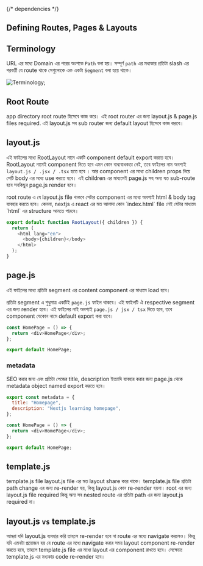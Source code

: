 {/* dependencies */}

## Defining Routes, Pages & Layouts

## Terminology

URL এর মধ্যে Domain এর পরের অংশকে `Path` বলা হয়।
সম্পূর্ণ `path` এর মধ্যকার প্রতিটা slash এর পরবর্তী যে route থাকে সেগুলোকে এক একটা `Segment` বলা হয়ে থাকে।

![Terminology](../../public/images/nextjs-4.png);

## Root Route

app directory root route হিসেবে কাজ করে। এই root router এর জন্য layout.js & page.js files required. এই layout.js সব sub router জন্য default layout হিসেবে কাজ করবে।

## layout.js

এই ফাইলের মধ্যে RootLayout নামে একটি component default export করতে হবে। RootLayout নামেই component নিতে হবে এমন কোন বাধ্যবাধকতা নেই, তবে ফাইলের নাম অবশ্যই `layout.js / .jsx / .tsx` হতে হবে । আর component এর মধ্যে children props নিয়ে সেটি body এর মধ্যে use করতে হবে। এই children এর মাধ্যমেই page.js সহ অন্য যত sub-route হবে সবকিছুর page.js render হবে।

<Callout type="info" emoji="ℹ️">
  root route এ যে layout.js file থাকবে সেটার component এর মধ্যে অবশ্যই html &
  body tag ব্যবহার করতে হবে। কেননা, nextjs এ react এর মত আলাদা কোন `index.html`
  file নেই যেটার মাধ্যমে `html` এর structure আনতে পারবে।
</Callout>

```js copy showLineNumbers filename="app/layout.js"
export default function RootLayout({ children }) {
  return (
    <html lang="en">
      <body>{children}</body>
    </html>
  );
}
```

## page.js

এই ফাইলের মধ্যে প্রতিটা segment এর content component এর মাধ্যমে load হবে।

প্রতিটা segment এ শুধুমাত্র একটিই `page.js` ফাইল থাকবে। এই ফাইলটি ঐ respective segment এর জন্য render হবে। এই ফাইলের নাই অবশ্যই `page.js / jsx / tsx` দিতে হবে, তবে component যেকোন নামে default export করা যাবে।

```js showLineNumbers filename="app/page.js" copy
const HomePage = () => {
  return <div>HomePage</div>;
};

export default HomePage;
```

### metadata

SEO করার জন্য এবং প্রতিটা পেজের title, description ইত্যাদি ব্যবহার করার জন্য page.js থেকে metadata object named export করতে হবে।

```js copy showLineNumbers filename="app/page.js" {1-4}
export const metadata = {
  title: "Homepage",
  description: "Nextjs learning homepage",
};

const HomePage = () => {
  return <div>HomePage</div>;
};

export default HomePage;
```

## template.js 
template.js file layout.js file এর মত layout share করে থাকে। template.js file প্রতিটা path change এর জন্য re-render হয়, কিন্তু layout.js কোন re-render হয়না। root এর জন্য layout.js file required কিন্তু অন্য সব nested route এর প্রতিটা path এর জন্য layout.js required না।  

## layout.js `vs` template.js

আমরা যদি layout.js ব্যবহার করি তাহলে re-render হবে না route এর মধ্যে navigate করলেও। কিন্তু যদি এমনটা প্রয়োজন হয় যে route এর মধ্যে navigate করার সময় layout component re-render করতে হবে, তাহলে template.js file এর মধ্যে layout এর component রাখতে হবে। সেক্ষেত্রে template.js এর মধ্যকার code re-render হবে।
